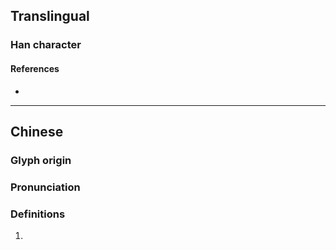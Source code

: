 {{character info/new}}
==Translingual==

===Han character===
{{Han char|rn=98|rad=瓦|as=11|sn=16|four=|canj=LVMVN|ids=⿰婁瓦}}

====References====
* {{Han ref|kx=0751.190|dkj=21583|dj=1159.130|hdz=21431.030|uh=750A|ud=29962}}

----

==Chinese==
{{zh-forms}}

===Glyph origin===
{{Han etym}}

===Pronunciation===
{{zh-pron
|m=lǒu
|mc=y
|oc=y
|cat=
}}

===Definitions===
{{zh-hanzi}}

# {{rfdef|zh}}
